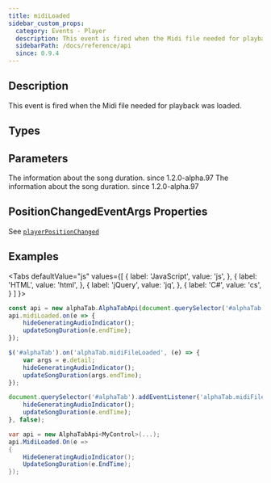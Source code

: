 ```yaml
---
title: midiLoaded
sidebar_custom_props:
  category: Events - Player
  description: This event is fired when the Midi file needed for playback was loaded.
  sidebarPath: /docs/reference/api
  since: 0.9.4
---
```


<SinceBadge since="0.9.4" />


## Description
This event is fired when the Midi file needed for playback was loaded.    

<EventDescription metadata={metadata} />

## Types

<TypeTable>
    <TypeRow type="js" name="function(args)" />    
    <TypeRow type="net" name="Action<PositionChangedEventArgs>" />    
</TypeTable>

## Parameters
<ParameterTable>
    <ParameterRow platform="js" name="args" type="alphaTab.synth.PositionChangedEventArgs">
        The information about the song duration. <span class="badge badge--info">since 1.2.0-alpha.97</span>
    </ParameterRow>
    <ParameterRow platform="net" name="args" type="AlphaTab.Synth.PositionChangedEventArgs">
        The information about the song duration. <span class="badge badge--info">since 1.2.0-alpha.97</span>
    </ParameterRow>
</ParameterTable>

## PositionChangedEventArgs Properties

See [`playerPositionChanged`](/docs/reference/api/playerpositionchanged)

## Examples

<Tabs
  defaultValue="js"
  values={[
    { label: 'JavaScript', value: 'js', },
    { label: 'HTML', value: 'html', },
    { label: 'jQuery', value: 'jq', },
    { label: 'C#', value: 'cs', }
  ]
}>
<TabItem value="js">

```js
const api = new alphaTab.AlphaTabApi(document.querySelector('#alphaTab'));
api.midiLoaded.on(e => {
    hideGeneratingAudioIndicator();
    updateSongDuration(e.endTime);
});
```

</TabItem>
<TabItem value="jq">

```js
$('#alphaTab').on('alphaTab.midiFileLoaded', (e) => {
    var args = e.detail;
    hideGeneratingAudioIndicator();
    updateSongDuration(args.endTime);
});
```

</TabItem>
<TabItem value="html">

```js
document.querySelector('#alphaTab').addEventListener('alphaTab.midiFileLoaded', e => {
    hideGeneratingAudioIndicator();
    updateSongDuration(e.endTime);
}, false);
```

</TabItem>
<TabItem value="cs">

```cs
var api = new AlphaTabApi<MyControl>(...);
api.MidiLoaded.On(e => 
{
    HideGeneratingAudioIndicator();
    UpdateSongDuration(e.EndTime);
});
```

</TabItem>
</Tabs>